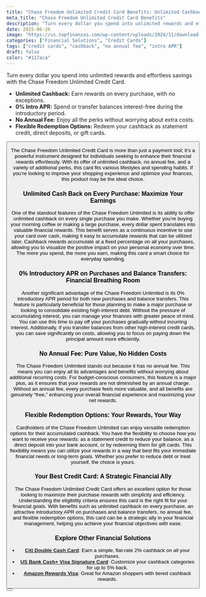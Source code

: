 ```yaml
---
title: "Chase Freedom Unlimited Credit Card Benefits: Unlimited Cashback & More"
meta_title: "Chase Freedom Unlimited Credit Card Benefits"
description: "Turn every dollar you spend into unlimited rewards and effortless savings with the Chase Freedom Unlimited Credit Card. Enjoy unlimited cashback, 0% intro APR, and no annual fee."
date: 2025-06-26
image: "https://us.topfinanzas.com/wp-content/uploads/2024/11/download-11.webp"
categories: ["Financial Solutions", "Credit Cards"]
tags: ["credit cards", "cashback", "no annual fee", "intro APR"]
draft: false
color: "#117aca"
---
```


Turn every dollar you spend into unlimited rewards and effortless savings with the Chase Freedom Unlimited Credit Card.

- **Unlimited Cashback:** Earn rewards on every purchase, with no exceptions.
- **0% Intro APR:** Spend or transfer balances interest-free during the introductory period.
- **No Annual Fee:** Enjoy all the perks without worrying about extra costs.
- **Flexible Redemption Options:** Redeem your cashback as statement credit, direct deposits, or gift cards.

<Button label="See How It Works" link="/financial-solutions/chase-freedom-unlimited-requirements" />

The Chase Freedom Unlimited Credit Card is more than just a payment tool; it’s a powerful instrument designed for individuals seeking to enhance their financial rewards effortlessly. With its offer of unlimited cashback, no annual fee, and a variety of additional perks, this card fits various lifestyles and spending habits. If you’re looking to improve your shopping experience and optimize your finances, this product may be the ideal choice.

### Unlimited Cash Back on Every Purchase: Maximize Your Earnings

One of the standout features of the Chase Freedom Unlimited is its ability to offer unlimited cashback on every single purchase you make. Whether you’re buying your morning coffee or making a large purchase, every dollar spent translates into valuable financial rewards. This benefit serves as a continuous incentive to use your card over cash, making it easy to accumulate rewards that can be utilized later. Cashback rewards accumulate at a fixed percentage on all your purchases, allowing you to visualize the positive impact on your personal economy over time. The more you spend, the more you earn, making this card a smart choice for everyday spending.

### 0% Introductory APR on Purchases and Balance Transfers: Financial Breathing Room

Another significant advantage of the Chase Freedom Unlimited is its 0% introductory APR period for both new purchases and balance transfers. This feature is particularly beneficial for those planning to make a major purchase or looking to consolidate existing high-interest debt. Without the pressure of accumulating interest, you can manage your finances with greater peace of mind. You can use this time to pay off your purchases gradually without incurring interest. Additionally, if you transfer balances from other high-interest credit cards, you can save significantly on costs, allowing you to focus on paying down the principal amount more efficiently.

### No Annual Fee: Pure Value, No Hidden Costs

The Chase Freedom Unlimited stands out because it has no annual fee. This means you can enjoy all its advantages and benefits without worrying about additional recurring costs. For budget-conscious consumers, this feature is a major plus, as it ensures that your rewards are not diminished by an annual charge. Without an annual fee, every purchase feels more valuable, and all benefits are genuinely “free,” enhancing your overall financial experience and maximizing your net rewards.

### Flexible Redemption Options: Your Rewards, Your Way

Cardholders of the Chase Freedom Unlimited can enjoy versatile redemption options for their accumulated cashback. You have the flexibility to choose how you want to receive your rewards: as a statement credit to reduce your balance, as a direct deposit into your bank account, or by redeeming them for gift cards. This flexibility means you can utilize your rewards in a way that best fits your immediate financial needs or long-term goals. Whether you prefer to reduce debt or treat yourself, the choice is yours.

### Your Best Credit Card: A Strategic Financial Ally

The Chase Freedom Unlimited Credit Card offers an excellent option for those looking to maximize their purchase rewards with simplicity and efficiency. Understanding the eligibility criteria ensures this card is the right fit for your financial goals. With benefits such as unlimited cashback on every purchase, an attractive introductory APR on purchases and balance transfers, no annual fee, and flexible redemption options, this card can be a strategic ally in your financial management, helping you achieve your financial objectives with ease.

### Explore Other Financial Solutions

- [**Citi Double Cash Card**](/financial-solutions/citi-double-cash-credit-card-benefits): Earn a simple, flat-rate 2% cashback on all your purchases.
- [**US Bank Cash+ Visa Signature Card**](/financial-solutions/us-bank-cash-plus-visa-signature-card-benefits): Customize your cashback categories for up to 5% back.
- [**Amazon Rewards Visa**](/financial-solutions/amazon-rewards-visa-credit-card-benefits): Great for Amazon shoppers with tiered cashback rewards.

<Button label="Check Eligibility Requirements" link="/financial-solutions/chase-freedom-unlimited-requirements" />
